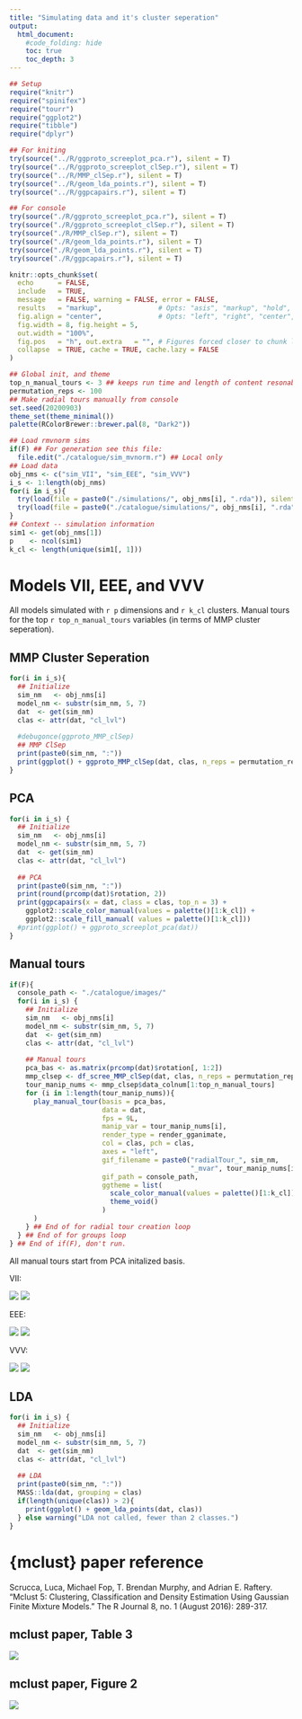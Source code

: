 ```yaml
---
title: "Simulating data and it's cluster seperation"
output:
  html_document:
    #code_folding: hide
    toc: true
    toc_depth: 3
---
```

```r
## Setup
require("knitr")
require("spinifex")
require("tourr")
require("ggplot2")
require("tibble")
require("dplyr")

## For kniting
try(source("../R/ggproto_screeplot_pca.r"), silent = T)
try(source("../R/ggproto_screeplot_clSep.r"), silent = T)
try(source("../R/MMP_clSep.r"), silent = T)
try(source("../R/geom_lda_points.r"), silent = T)
try(source("../R/ggpcapairs.r"), silent = T)

## For console
try(source("./R/ggproto_screeplot_pca.r"), silent = T)
try(source("./R/ggproto_screeplot_clSep.r"), silent = T)
try(source("./R/MMP_clSep.r"), silent = T)
try(source("./R/geom_lda_points.r"), silent = T)
try(source("./R/geom_lda_points.r"), silent = T)
try(source("./R/ggpcapairs.r"), silent = T)

knitr::opts_chunk$set(
  echo      = FALSE,
  include   = TRUE,
  message   = FALSE, warning = FALSE, error = FALSE,
  results   = "markup",              # Opts: "asis", "markup", "hold", "hide"
  fig.align = "center",              # Opts: "left", "right", "center", "default"
  fig.width = 8, fig.height = 5,
  out.width = "100%",
  fig.pos   = "h", out.extra   = "", # Figures forced closer to chunk location.
  collapse  = TRUE, cache = TRUE, cache.lazy = FALSE
)

## Global init, and theme
top_n_manual_tours <- 3 ## keeps run time and length of content resonable.
permutation_reps <- 100
## Make radial tours manually from console
set.seed(20200903)
theme_set(theme_minimal())
palette(RColorBrewer::brewer.pal(8, "Dark2"))

## Load rmvnorm sims
if(F) ## For generation see this file:
  file.edit("./catalogue/sim_mvnorm.r") ## Local only
## Load data
obj_nms <- c("sim_VII", "sim_EEE", "sim_VVV")
i_s <- 1:length(obj_nms)
for(i in i_s){
  try(load(file = paste0("./simulations/", obj_nms[i], ".rda")), silent = T)
  try(load(file = paste0("./catalogue/simulations/", obj_nms[i], ".rda")), silent = T)
}
## Context -- simulation information
sim1 <- get(obj_nms[1])
p    <- ncol(sim1)
k_cl <- length(unique(sim1[, 1]))
```

# Models VII, EEE, and VVV

All models simulated with `r p` dimensions and `r k_cl` clusters. Manual tours for the top `r top_n_manual_tours` variables (in terms of MMP cluster seperation).

## MMP Cluster Seperation
```r
for(i in i_s){
  ## Initialize
  sim_nm   <- obj_nms[i]
  model_nm <- substr(sim_nm, 5, 7)
  dat  <- get(sim_nm)
  clas <- attr(dat, "cl_lvl")
  
  #debugonce(ggproto_MMP_clSep)
  ## MMP ClSep
  print(paste0(sim_nm, ":"))
  print(ggplot() + ggproto_MMP_clSep(dat, clas, n_reps = permutation_reps))
}
```

## PCA
```r
for(i in i_s) {
  ## Initialize
  sim_nm   <- obj_nms[i]
  model_nm <- substr(sim_nm, 5, 7)
  dat  <- get(sim_nm)
  clas <- attr(dat, "cl_lvl")
  
  ## PCA
  print(paste0(sim_nm, ":"))
  print(round(prcomp(dat)$rotation, 2))
  print(ggpcapairs(x = dat, class = clas, top_n = 3) +
    ggplot2::scale_color_manual(values = palette()[1:k_cl]) +
    ggplot2::scale_fill_manual( values = palette()[1:k_cl]))
  #print(ggplot() + ggproto_screeplot_pca(dat))
}
```

## Manual tours
```r
if(F){
  console_path <- "./catalogue/images/"
  for(i in i_s) {
    ## Initialize
    sim_nm   <- obj_nms[i]
    model_nm <- substr(sim_nm, 5, 7)
    dat  <- get(sim_nm)
    clas <- attr(dat, "cl_lvl")
    
    ## Manual tours
    pca_bas <- as.matrix(prcomp(dat)$rotation[, 1:2])
    mmp_clsep <- df_scree_MMP_clSep(dat, clas, n_reps = permutation_reps)
    tour_manip_nums <- mmp_clsep$data_colnum[1:top_n_manual_tours]
    for (i in 1:length(tour_manip_nums)){
      play_manual_tour(basis = pca_bas,
                       data = dat,
                       fps = 9L,
                       manip_var = tour_manip_nums[i],
                       render_type = render_gganimate,
                       col = clas, pch = clas,
                       axes = "left",
                       gif_filename = paste0("radialTour_", sim_nm, 
                                             "_mvar", tour_manip_nums[i], ".gif"),
                       gif_path = console_path,
                       ggtheme = list(
                         scale_color_manual(values = palette()[1:k_cl]),
                         theme_void()
                       )
      )
    } ## End of for radial tour creation loop
  } ## End of for groups loop
} ## End of if(F), don't run.
```

All manual tours start from PCA initalized basis.

VII:

![](images/radialTour_sim_VII_mvar2.gif)
![](images/radialTour_sim_VII_mvar1.gif)


EEE:

![](images/radialTour_sim_EEE_mvar1.gif)
![](images/radialTour_sim_EEE_mvar2.gif)


VVV:

![](images/radialTour_sim_VVV_mvar1.gif)
![](images/radialTour_sim_VVV_mvar2.gif)

## LDA 
```r
for(i in i_s) {
  ## Initialize
  sim_nm   <- obj_nms[i]
  model_nm <- substr(sim_nm, 5, 7)
  dat  <- get(sim_nm)
  clas <- attr(dat, "cl_lvl")
  
  ## LDA
  print(paste0(sim_nm, ":"))
  MASS::lda(dat, grouping = clas)
  if(length(unique(clas)) > 2){
    print(ggplot() + geom_lda_points(dat, clas))
  } else warning("LDA not called, fewer than 2 classes.")
}
```

# {mclust} paper reference

Scrucca, Luca, Michael Fop, T. Brendan Murphy, and Adrian E. Raftery. "Mclust 5: Clustering, Classification and Density Estimation Using Gaussian Finite Mixture Models." The R Journal 8, no. 1 (August 2016): 289-317.

## mclust paper, Table 3 
![](./images/mclust_table3.png)

## mclust paper, Figure 2
![](./images/mclust_figure2.png)


